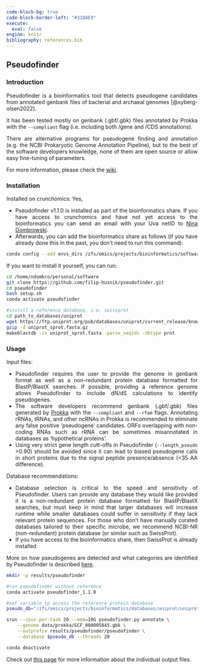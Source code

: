 ---
code-block-bg: true
code-block-border-left: "#31BAE9"
execute:
  eval: false
engine: knitr
bibliography: references.bib
---

<div style="text-align: justify">

## Pseudofinder

### Introduction

Pseudofinder is a bioinformatics tool that detects pseudogene candidates from annotated genbank files of bacterial and archaeal genomes [@syberg-olsen2022].

It has been tested mostly on genbank (.gbf/.gbk) files annotated by Prokka with the `--compliant` flag (i.e. including both /gene and /CDS annotations).

There are alternative programs for pseudogene finding and annotation (e.g. the NCBI Prokaryotic Genome Annotation Pipeline), but to the best of the software developers knowledge, none of them are open source or allow easy fine-tuning of parameters.

For more information, please check the [wiki](https://github.com/filip-husnik/pseudofinder/wiki).

### Installation

Installed on crunchomics: Yes,

-   Pseudofinder v1.1.0 is installed as part of the bioinformatics share. If you have access to crunchomics and have not yet access to the bioinformatics you can send an email with your Uva netID to [Nina Dombrowski](n.dombrowski@uva.nl).
-   Afterwards, you can add the bioinformatics share as follows (if you have already done this in the past, you don't need to run this command):

```{bash}
conda config --add envs_dirs /zfs/omics/projects/bioinformatics/software/miniconda3/envs/
```

If you want to install it yourself, you can run:

```{bash}
cd /home/ndombro/personal/software
git clone https://github.com/filip-husnik/pseudofinder.git
cd pseudofinder
bash setup.sh
conda activate pseudofinder

#install a reference database, i.e. swissprot 
cd path_to_databases/uniprot
wget https://ftp.uniprot.org/pub/databases/uniprot/current_release/knowledgebase/complete/uniprot_sprot.fasta.gz
gzip -d uniprot_sprot.fasta.gz 
makeblastdb -in uniprot_sprot.fasta -parse_seqids -dbtype prot
```

### Usage

Input files:

-   Pseudofinder requires the user to provide the genome in genbank format as well as a non-redundant protein database formatted for BlastP/BlastX searches. If possible, providing a reference genome allows Pseudofinder to include dN/dS calculations to identify pseudogenes.
-   The software developers recommend genbank (.gbf/.gbk) files generated by [Prokka](https://github.com/tseemann/prokka) with the `--compliant` and `--rfam` flags. Annotating rRNAs, tRNAs, and other ncRNAs in Prokka is recommended to eliminate any false positive 'pseudogene' candidates. ORFs overlapping with non-coding RNAs such as rRNA can be sometimes misannotated in databases as 'hypothetical proteins'.
-   Using very strict gene length cutt-offs in Pseudofinder (`--length_pseudo` \>0.90) should be avoided since it can lead to biased pseudogene calls in short proteins due to the signal peptide presence/absence (\<35 AA difference).

Database recommendations:

-   Database selection is critical to the speed and sensitivity of Pseudofinder. Users can provide any database they would like provided it is a non-redundant protein database formatted for BlastP/BlastX searches, but must keep in mind that larger databases will increase runtime while smaller databases could suffer in sensitivity if they lack relevant protein sequences. For those who don't have manually curated databases tailored to their specific microbe, we recommend NCBI-NR (non-redundant) protein database (or similar such as SwissProt).
-   If you have access to the bioinformatics share, then SwissProt is already installed

More on how pseudogenes are detected and what categories are identified by Pseudofinder is described [here](https://github.com/filip-husnik/pseudofinder/wiki/4.-How-does-Pseudofinder-detect-pseudogene-candidates%3F).

```{bash}
mkdir -p results/pseudofinder

#run pseudofinder without reference
conda activate pseudofinder_1.1.0

#set variable tp access the reference protein database
pseudo_db="/zfs/omics/projects/bioinformatics/databases/uniprot/uniprot_sprot_070524.fasta"

srun --cpus-per-task 20 --mem=10G pseudofinder.py annotate \
    --genome data/prokka/GCF_000005845.gbk \
    --outprefix results/pseudofinder/pseudofinder \
    --database $pseudo_db --threads 20

conda deactivate
```

Check out [this page](https://github.com/filip-husnik/pseudofinder/wiki/5.-Commands) for more information about the individual output files.